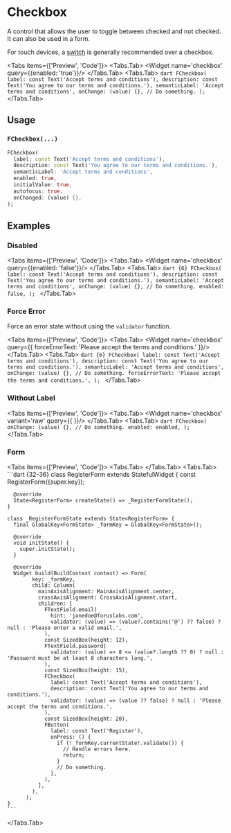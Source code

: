 
# Checkbox
A control that allows the user to toggle between checked and not checked. It can also be used in a form.

For touch devices, a [switch](/docs/switch) is generally recommended over a checkbox.

<LinkBadgeGroup>
    <LinkBadge label="API Reference" href="https://pub.dev/documentation/forui/latest/forui.widgets.checkbox/forui.widgets.checkbox-library.html"/>
</LinkBadgeGroup>

<Tabs items={['Preview', 'Code']}>
    <Tabs.Tab>
        <Widget name='checkbox' query={{enabled: 'true'}}/>
    </Tabs.Tab>
    <Tabs.Tab>
        ```dart
        FCheckbox(
          label: const Text('Accept terms and conditions'),
          description: const Text('You agree to our terms and conditions.'),
          semanticLabel: 'Accept terms and conditions',
          onChange: (value) {}, // Do something.
        );
        ```
    </Tabs.Tab>
</Tabs>

## Usage

### `FCheckbox(...)`

```dart
FCheckbox(
  label: const Text('Accept terms and conditions'),
  description: const Text('You agree to our terms and conditions.'),
  semanticLabel: 'Accept terms and conditions',
  enabled: true,
  initialValue: true,
  autofocus: true,
  onChanged: (value) {},
);
```

## Examples

### Disabled

<Tabs items={['Preview', 'Code']}>
  <Tabs.Tab>
    <Widget name='checkbox' query={{enabled: 'false'}}/>
  </Tabs.Tab>
  <Tabs.Tab>
    ```dart {6}
    FCheckbox(
      label: const Text('Accept terms and conditions'),
      description: const Text('You agree to our terms and conditions.'),
      semanticLabel: 'Accept terms and conditions',
      onChange: (value) {}, // Do something.
      enabled: false,
    );
    ```
  </Tabs.Tab>
</Tabs>

### Force Error
Force an error state without using the `validator` function.

<Tabs items={['Preview', 'Code']}>
  <Tabs.Tab>
    <Widget name='checkbox' query={{ forceErrorText: 'Please accept the terms and conditions.' }}/>
  </Tabs.Tab>
  <Tabs.Tab>
    ```dart {6}
    FCheckbox(
      label: const Text('Accept terms and conditions'),
      description: const Text('You agree to our terms and conditions.'),
      semanticLabel: 'Accept terms and conditions',
      onChange: (value) {}, // Do something.
      forceErrorText: 'Please accept the terms and conditions.',
    );
    ```
  </Tabs.Tab>
</Tabs>

### Without Label

<Tabs items={['Preview', 'Code']}>
    <Tabs.Tab>
        <Widget name='checkbox' variant='raw' query={{ }}/>
    </Tabs.Tab>
    <Tabs.Tab>
        ```dart
        FCheckbox(
          onChange: (value) {}, // Do something.
          enabled: enabled,
        );
        ```
    </Tabs.Tab>
</Tabs>

### Form

<Tabs items={['Preview', 'Code']}>
  <Tabs.Tab>
    <Widget name='checkbox' variant='form' query={{}} height={550}/>
  </Tabs.Tab>
  <Tabs.Tab>
    ```dart {32-36}
    class RegisterForm extends StatefulWidget {
      const RegisterForm({super.key});

      @override
      State<RegisterForm> createState() => _RegisterFormState();
    }

    class _RegisterFormState extends State<RegisterForm> {
      final GlobalKey<FormState> _formKey = GlobalKey<FormState>();

      @override
      void initState() {
        super.initState();
      }

      @override
      Widget build(BuildContext context) => Form(
            key: _formKey,
            child: Column(
              mainAxisAlignment: MainAxisAlignment.center,
              crossAxisAlignment: CrossAxisAlignment.start,
              children: [
                FTextField.email(
                  hint: 'janedoe@foruslabs.com',
                  validator: (value) => (value?.contains('@') ?? false) ? null : 'Please enter a valid email.',
                ),
                const SizedBox(height: 12),
                FTextField.password(
                  validator: (value) => 8 <= (value?.length ?? 0) ? null : 'Password must be at least 8 characters long.',
                ),
                const SizedBox(height: 15),
                FCheckbox(
                  label: const Text('Accept terms and conditions'),
                  description: const Text('You agree to our terms and conditions.'),
                  validator: (value) => (value ?? false) ? null : 'Please accept the terms and conditions.',
                ),
                const SizedBox(height: 20),
                FButton(
                  label: const Text('Register'),
                  onPress: () {
                    if (!_formKey.currentState!.validate()) {
                      // Handle errors here.
                      return;
                    }
                    // Do something.
                  },
                ),
              ],
            ),
          );
    }
    ```
  </Tabs.Tab>
</Tabs>
